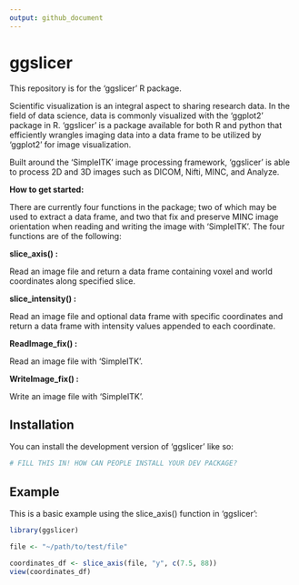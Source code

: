 ```yaml
---
output: github_document
---
```


# ggslicer

<!-- badges: start -->
<!-- badges: end -->

This repository is for the 'ggslicer' R package.

Scientific visualization is an integral aspect to sharing research data. In the field of data science, data is commonly visualized with the ‘ggplot2’ package in R. ‘ggslicer’ is a package available for both R and python that efficiently wrangles imaging data into a data frame to be utilized by ‘ggplot2’ for image visualization.

Built around the ‘SimpleITK’ image processing framework, ‘ggslicer’ is able to process 2D and 3D images such as DICOM, Nifti, MINC, and Analyze.


**How to get started:**

  There are currently four functions in the package; two of which may be used to extract a data frame, and two that fix and preserve MINC image orientation when reading and writing the image with ‘SimpleITK’. The four functions are of the following:

**slice_axis() :**

  Read an image file and return a data frame containing voxel and world coordinates along specified slice.

**slice_intensity() :**

  Read an image file and optional data frame with specific coordinates and return a data frame with intensity values appended to each coordinate.

**ReadImage_fix() :**

  Read an image file with ‘SimpleITK’.

**WriteImage_fix() :**

  Write an image file with ‘SimpleITK’.

## Installation

You can install the development version of 'ggslicer' like so:

``` r
# FILL THIS IN! HOW CAN PEOPLE INSTALL YOUR DEV PACKAGE?
```

## Example

This is a basic example using the slice_axis() function in 'ggslicer':

```r
library(ggslicer)

file <- "~/path/to/test/file"

coordinates_df <- slice_axis(file, "y", c(7.5, 88))
view(coordinates_df)
```

